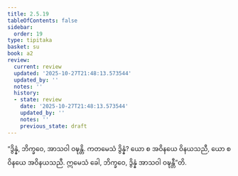 ```yaml
---
title: 2.5.19
tableOfContents: false
sidebar:
  order: 19
type: tipitaka
basket: su
book: a2
review:
  current: review
  updated: '2025-10-27T21:48:13.573544'
  updated_by: ''
  notes: ''
  history:
  - state: review
    date: '2025-10-27T21:48:13.573544'
    updated_by: ''
    notes: ''
    previous_state: draft
---
```



<ReviewStatus review={frontmatter.review} showDetails={true} />

<HypothesisAnnotation frontmatter={frontmatter} />

<DynamicBreadcrumb />

<Division number="117" book="a2" e="ch" v="15" p="85">

<Paragraph number="200" book="a2">
“ဒွိန္နံ, ဘိက္ခဝေ, အာသဝါ ဝဍ္ဎန္တိ. ကတမေသံ ဒွိန္နံ? ယော စ အဝိနယေ ဝိနယသညီ, ယော စ ဝိနယေ အဝိနယသညီ. ဣမေသံ ခေါ, ဘိက္ခဝေ, ဒွိန္နံ အာသဝါ ဝဍ္ဎန္တီ”တိ.
</Paragraph>
</Division>